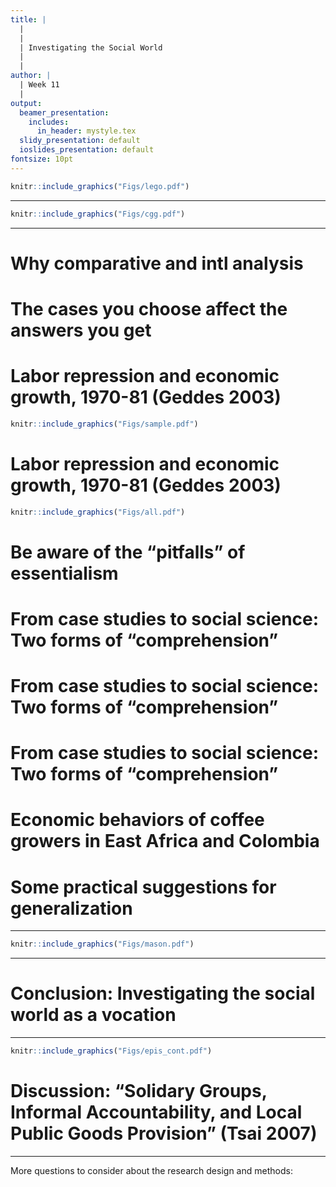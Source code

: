 ```yaml
---
title: |
  |
  |
  | Investigating the Social World
  |
  |
author: |
  | Week 11
  |
output:
  beamer_presentation:
    includes:
      in_header: mystyle.tex
  slidy_presentation: default
  ioslides_presentation: default
fontsize: 10pt
---
```


\vspace{0.7cm}
```r
knitr::include_graphics("Figs/lego.pdf")
```
\vspace{0.5cm}
\begin{center}
Welcome back!
\end{center}

---

\vspace{0.8cm}
```r
knitr::include_graphics("Figs/cgg.pdf")
```
\vspace{0.3cm}
\begin{center}
\textbf{Comparative and international analysis}
\end{center}

---

\vspace{0.4cm}
\begin{itemize}
  \item Why comparative and intl analysis
  \vspace{0.7cm}
  \item Move from case studies to social science
  \vspace{0.7cm}
  \item Practical guides for generalization
  \vspace{0.7cm}
  \item Conclusion: Investigating the social world as a vocation
\end{itemize}

# Why comparative and intl analysis

\begin{itemize}
  \item Prevent selection bias (Geddes 1990; Collier and Mahoney 1996)
  \vspace{1cm}
  \item Get around essentialism (Fuchs 2001; Phillips 2010)
  \vspace{1cm}
  \item Boost significance/importance
\end{itemize}

# The cases you choose affect the answers you get

\begin{itemize}
  \item The cases you choose can be problematic for the purpose of generalization.
  \vspace{0.1cm}
  \begin{itemize}
    \item The cases you choose may only represent one or a small number of similar cases in the domain/universe.
    \item Without identifying the domain/universe/population, it is very difficult to ascertain the nature of your cases (typical/representation OR deviant/outlier/niche) and their analytical value (Gerring 2006).
  \end{itemize}
  \vspace{0.2cm}
  \item Selecting cases on dependent variable is very likely to produce faulty inference. 
  \vspace{0.1cm}
  \begin{itemize}
    \item Jumping into the conclusion that any characteristic shared by the selected cases is the cause.
    \item Jumping into the conclusion that the observed pattern can be extended to cases not included in the study.
  \end{itemize}
\end{itemize}

# Labor repression and economic growth, 1970-81 (Geddes 2003)

```r
knitr::include_graphics("Figs/sample.pdf")
```
\begin{center}
\small
When we only consider countries in Asia, labor repression seems to drive economic growth.
\end{center}

# Labor repression and economic growth, 1970-81 (Geddes 2003)

```r
knitr::include_graphics("Figs/all.pdf")
```
\begin{center}
\small
When we consider all countries, there exists no clear statistical association.
\end{center}

# Be aware of the "pitfalls" of essentialism 

\begin{itemize}
  \item Essentialism can take at least the following four different forms in social research (Phillips 2010)
  \vspace{0.1cm}
  \begin{itemize}
    \item Attribution of certain characteristics to all observations subsumed within a particular category (ignoring individual agency and micro-level variation)
    \item Attribution to the category by itself (naturalizing things that are socially and historically constructed)
    \item Invocation of a collectivity, presuming a homogenized and unified group (sustaining stereotype)
    \item Policing of the presumed collective category uncritically (impeding innovation by suffocating contestation)
  \end{itemize}
  \pause
  \vspace{0.4cm}
  \item \textbf{Discussion}: Is attribution to categories always a bad idea? How can we get around these potential issues?
\end{itemize}

# From case studies to social science: Two forms of "comprehension"

\begin{itemize}
  \item Apprehension
  \vspace{1cm}
  \item Explanation
\end{itemize}

# From case studies to social science: Two forms of "comprehension"

\begin{itemize}
  \item Apprehension
  \vspace{0.1cm}
  \begin{itemize}
    \item "Immersion" (often via ethnography) as the key foundation of learning and understanding to inform judgment and sharpen intuition.
    \item The experiences in the field often provides a "bullshit meter" (or more commonly as we put, "plausibility check").
    \item The first step "comes in the field itself" before "the researcher begins to separate from the field" and moves towards "explanation." 
  \end{itemize}
  \vspace{0.7cm}
  \item Explanation
\end{itemize}

# From case studies to social science: Two forms of "comprehension"

\begin{itemize}
  \item Apprehension
  \vspace{0.7cm}
  \item Explanation
  \vspace{0.1cm}
  \begin{itemize}
    \item The movement towards "explanation" involves the "recoding" of the observations and encounters in the field.
    \item Explanation establishes \textbf{the} lines of logic to link causes and consequences; the \textbf{thick} description provides the underpinnings for the exercise of abstraction and theory-building.
    \item Explanation is different from \textbf{interpretation}, which focuses on providing "a" meaning of the descriptions.
  \end{itemize}
\end{itemize}

# Economic behaviors of coffee growers in East Africa and Colombia

\begin{itemize}
  \item Use the field to search for potentially testable and generalizable insight (through ethnography)
  \vspace{0.1cm}
  \begin{itemize}
    \item The behavior of the coffee growers represented a choice by rational actor under varying institutional environment
    \item Be cautious about the temptation of using culture to explain the consequences
  \end{itemize}
  \vspace{0.2cm}
  \item Scope through the initial cases for plausibility check and theory building (through archival research and interviews)
  \vspace{0.2cm}
  \item Pave the road to conviction with small-N and large-N evidence
  \vspace{0.1cm}
  \begin{itemize}
    \item Test the proposed logic in comparable new cases
    \item Test the proposed logic with large-N (muiltivariate) regression
  \end{itemize}
\end{itemize}

# Some practical suggestions for generalization

\begin{small}
\begin{itemize}
  \item A researcher can be driven by the general question rather than the case (e.g., Rob Bates and David Laitin).
  \vspace{0.12cm}
  \item If possible, think outside the box by formulating the research questions within and outside the given case (i.e., de-contextualization).
  \vspace{0.12cm}
  \item Define the \textbf{scope} condition carefully and explicitly -- that is, what are the comparable cases out there and why? Where does the case of interest come from?
  \vspace{0.12cm}
  \item Use the key stakeholders and factors in the case to search for the possibility of comparable cases.
  \vspace{0.12cm}
  \item Be careful with any cultural explanations as they may create some issues (e.g., reverse causality; circularity and tautology; loss of agency).
  \vspace{0.12cm}
  \item Do not force generalization when it is not the main objective of your research. Do not be delusional and mislead yourself and your audiences.
\end{itemize}
\end{small}

---

\vspace{0.5cm}
```r
knitr::include_graphics("Figs/mason.pdf")
```
\begin{center}
\begin{scriptsize}
Mason, Jennifer. 2002. \textit{Qualitative researching} (2nd). London: Sage, p.18.
\end{scriptsize}
\end{center}

---

\vspace{0.3cm}
\begincols
  \begincol{.4\textwidth}
    \vspace{0.4cm}
    \begin{figure}
    \centering
    \includegraphics[scale=0.3]{Figs/laitin}
    \end{figure}
    \vspace{0.2cm}
    \begin{center}
    \textbf{David D. Laitin} (Stanford)
    \end{center}
  \endcol
  \begincol{.5\textwidth}
  \begin{small}
  \begin{itemize}
    \item \textit{Why Muslim Integration Fails in \textbf{Christian-Heritage Societies}} (Cambridge: Harvard University Press, 2016) with Claire Adida and Marie-Anne Valfort
    \vspace{0.2cm}
    \item \textit{Identity in Formation: the \textbf{Russian-speaking} Populations in the Near Abroad} (Oxford: Oxford University Press, 2007)
    \vspace{0.2cm}
    \item \textit{Nations, States and Violence} (Ithaca: Cornell University Press, 1998)
    \vspace{0.2cm}
    \item \textit{Language Repertoires and State Construction in \textbf{Africa}} (Cambridge: Cambridge University Press, 1992)
  \end{itemize}
  \end{small}
  \endcol
\endcols

# Conclusion: Investigating the social world as a vocation

\begin{itemize}
  \item ISW is a special module, reflecting on the production of "valid" knowledge about the social world.
  \begin{itemize}
    \item You need to know what you do and how to explain the objectives of your scholarly inquiry;
    \item You need to know how to tell the differences between different objectives and engage other researchers' work constructively and effectively.
  \end{itemize}
  \item Social research involves a series of careful thinking about ontology/epistemology, theory-building, and methodology.
  \begin{itemize}
    \item \textbf{Reveal nuances of the real world}: constructivism; theory as approach; interpretation; qualitative; inductive/abductive
    \item \textbf{Search for the "ultimate" truth}: positivism; theory as paradigm; explanation; quantitative; deductive
  \end{itemize}
  \item Exceptions always exist and boundaries are constantly being contested and redefined (e.g., Bates).
\end{itemize}

---

\vspace{0.7cm}
```r
knitr::include_graphics("Figs/epis_cont.pdf")
```

# Discussion: "Solidary Groups, Informal Accountability, and Local Public Goods Provision" (Tsai 2007)

\begin{itemize}
  \item What is the main research question? What is the scope condition?
  \vspace{0.5cm}
  \item Can you summarize her main theoretical argument? Can/should culture serve as the alternative explanation?
  \vspace{0.5cm}
  \item Are the findings significant and/or valid? Can you come up with another research project to extend this line of inquiry?
\end{itemize}

---

More questions to consider about the research design and methods:
\vspace{0.4cm}
\begin{itemize}
  \item Measurement of key analytical variables (solidary groups and local public goods provision)
  \vspace{0.2cm}
  \item Choice of estimator (seemingly unrelated regression)
  \vspace{0.2cm}
  \item Identification strategy (instrumental variable)
  \vspace{0.2cm}
  \item Robustness and additional/critical tests
  \vspace{0.2cm}
  \item Extension and further analysis?
\end{itemize}
